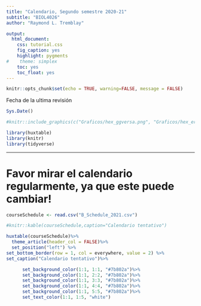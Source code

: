 ```yaml
---
title: "Calendario, Segundo semestre 2020-21"
subtitle: "BIOL4026"
author: "Raymond L. Tremblay"

output:
  html_document:
    css: tutorial.css
    fig_caption: yes
    highlight: pygments
#    theme: simplex
    toc: yes
    toc_float: yes
---
```


```r
knitr::opts_chunk$set(echo = TRUE, warning=FALSE, message = FALSE)
```

```{=html}
<style>
.list-group-item.active, .list-group-item.active:focus, .list-group-item.active:hover {
    background-color: #7b802a;
}
</style>
```


Fecha de la ultima revisión
```r

Sys.Date()
```


```r
#knitr::include_graphics(c("Graficos/hex_ggversa.png", "Graficos/hex_error.png"))
```


```r
library(huxtable)
library(knitr)
library(tidyverse)
```

***

```{=html}
<style>
.list-group-item.active, .list-group-item.active:focus, .list-group-item.active:hover {
    background-color: #7b802a;
}
</style>
```


# Favor mirar el calendario regularmente, ya que este puede cambiar!

```r

courseSchedule <- read.csv("B_Schedule_2021.csv")


```

```r
#knitr::kable(courseSchedule,caption="Calendario tentativo")
```



```r
huxtable(courseSchedule)%>%
  theme_article(header_col = FALSE)%>%
  set_position("left") %>%
set_bottom_border(row = 1, col = everywhere, value = 2) %>%
set_caption("Calendario tentativo")%>%

      set_background_color(1:1, 1:1, "#7b802a")%>% 
      set_background_color(1:1, 2:2, "#7b802a")%>% 
      set_background_color(1:1, 3:3, "#7b802a")%>% 
      set_background_color(1:1, 4:4, "#7b802a")%>% 
      set_background_color(1:1, 5:5, "#7b802a")%>%
      set_text_color(1:1, 1:5, "white")
```

